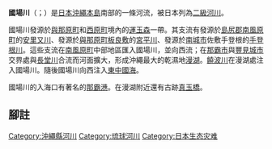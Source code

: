{{Infobox River
  | river_name      =國場川 
  | image_name      =Kokuba River, Okinawa City Monorail Line.jpg
  | image_size      =200px
  | caption         = 從[[沖繩都市單軌鐵路線|沖繩都市單軌鐵路線]]看國場川
  | origin          =[[南風原水壩|南風原水壩]] 
  | mouth           = [[東中國海|東中國海]]
  | basin_countries = {{JPN}}[[沖繩縣|沖繩縣]]
  | length          = {{convert|11.25|km}}<ref name="a">[http://www.pref.okinawa.jp/kasen/con02/pdf/10kokuba_2.pdf 国場川水系河川整備計画（PDF）] {{webarchive|url=https://web.archive.org/web/20131224115934/http://www.pref.okinawa.jp/kasen/con02/pdf/10kokuba_2.pdf |date=2013-12-24 }}</ref>
  | elevation       = 
  | mouth_elevation = 
  | discharge       = 
  | watershed       = {{convert|43.06|km2}}<ref name="a"/><ref>[http://www.pref.okinawa.jp/tochi/toukeide%20tisei.html 沖縄県企画部土地対策課] {{webarchive|url=https://web.archive.org/web/20131224105404/http://www.pref.okinawa.jp/tochi/toukeide%20tisei.html |date=2013-12-24 }}</ref>
}}
'''國場川'''（{{jpn|j=国場川|hg=こくばがわ|rm=Kokuba-gawa}}；{{ryu|r=國場川|shin=国場川|kn=ククバガーラ|rm=Kukuba-gaara}}）是[[日本|日本]][[沖繩本島|沖繩本島]]南部的一條河流，被日本列為[[二級河川|二級河川]]。

國場川發源於[[與那原町|與那原町]]和[[西原町|西原町]]境內的[[運玉森|運玉森]]一帶。其支流有發源於[[島尻郡|島尻郡]][[南風原町|南風原町]]的[[安里又川|安里又川]]、發源於[[與那原町|與那原町]][[板良敷|板良敷]]的[[宮平川|宮平川]]、發源於[[南城市|南城市]]佐敷手登根的[[手登根川|手登根川]]。這些支流在[[南風原町|南風原町]]中部地區匯入國場川，並向西流；在[[那霸市|那霸市]]與[[豐見城市|豐見城市]]交界處與[[長堂川|長堂川]]合流而河面擴大，形成沖繩最大的乾濕地[[漫湖|漫湖]]。[[饒波川|饒波川]]在漫湖處注入國場川。隨後國場川向西注入[[東中國海|東中國海]]。

國場川的入海口有著名的[[那霸港|那霸港]]。在漫湖附近還有古跡[[真玉橋|真玉橋]]。
==腳註==
{{reflist}}
[[Category:沖繩縣河川|Category:沖繩縣河川]]
[[Category:琉球河川|Category:琉球河川]]
[[Category:日本生态灾难|Category:日本生态灾难]]